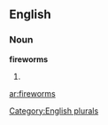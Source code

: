 
==English==

===Noun===
'''fireworms'''

# {{plural of|[[fireworm]]}}

[[Category:English plurals]]

[[ar:fireworms]]